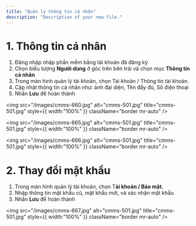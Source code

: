 ```yaml
---
title: "Quản lý thông tin cá nhân"
description: "Description of your new file."
---
```


# 1. Thông tin cá nhân

1. Đăng nhập nhập phần mềm bằng tài khoản đã đăng ký
2. Chọn biểu tượng **Người dùng** ở góc trên bên trái và chọn mục **Thông tin cá nhân**
3. Trong màn hình quản lý tài khoản, chọn Tài khoản / Thông tin tài khoản.
4. Cập nhật thông tin cá nhân như: ảnh đại diện, Tên đầy đủ, Số điện thoại
5. Nhấn **Lưu** để hoàn thành

<img
  src="/images/cmms-660.jpg"
  alt="cmms-501.jpg"
  title="cmms-501.jpg"
  style={{ width:"100%" }}
  className="border mr-auto"
/>

<img
  src="/images/cmms-665.jpg"
  alt="cmms-501.jpg"
  title="cmms-501.jpg"
  style={{ width:"100%" }}
  className="border mr-auto"
/>

<img
  src="/images/cmms-666.jpg"
  alt="cmms-501.jpg"
  title="cmms-501.jpg"
  style={{ width:"100%" }}
  className="border mr-auto"
/>

# 2. Thay đổi mật khẩu

1. Trong màn hình quản lý tài khoản, chọn T**ài khoản / Bảo mật.**
2. Nhập thông tin mật khẩu cũ, mật khẩu mới, và xác nhận mật khẩu
3. Nhấn **Lưu** để hoàn thành

<img
  src="/images/cmms-667.jpg"
  alt="cmms-501.jpg"
  title="cmms-501.jpg"
  style={{ width:"100%" }}
  className="border mr-auto"
/>